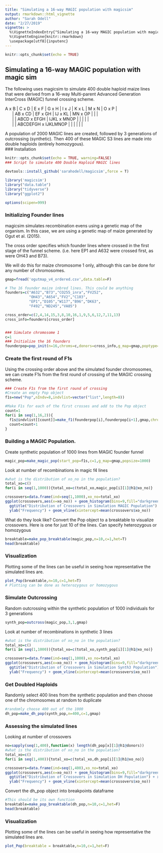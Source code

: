 ```yaml
---
title: "Simulating a 16-way MAGIC population with magicsim"
output: rmarkdown::html_vignette
author: "Sarah Odell"
date: "2/27/2019"
vignette: >
  %\VignetteIndexEntry{"Simulating a 16-way MAGIC population with magicsim"}
  %\VignetteEngine{knitr::rmarkdown}
  \usepackage[utf8]{inputenc}
---
```


```r
knitr::opts_chunk$set(echo = TRUE)
```

## Simulating a 16-way MAGIC population with magic sim

The following uses magicsim to simulate 400 double haploid maize lines that were derived from a 16-way Multi-parent Advanced Generation InterCross (MAGIC) funnel crossing scheme.

| A x B | C x D | E x F | G x H | I x J | K x L | M x N | O x P |

|       | AB x CD | EF x GH | IJ x KL | MN  x OP |      |       |

|       |         | ABCD x EFGH | IJKL x MNOP |   |    |   |    |

|       |         |  ABCDEFGH x IJKLMNOP |    |   |    |   |    |

                        
A population of 2000 MAGIC lines are created, followed by 3 generations of outcrossing (synthetic). Then 400 of these MAGIC S3 lines are made into double haploids (entirely homozygous).                 
### Installation
```r
knitr::opts_chunk$set(echo = TRUE, warning=FALSE)
### Script to simulate 400 Double Haploid MAGIC lines

devtools::install_github('sarahodell/magicsim',force = T)

library('magicsim')
library("data.table")
library("tidyverse")
library("ggplot2")

options(scipen=999)
```

### Initializing Founder lines

magicsim simulates recombination evens using a genetic map of the organism. In this case, we are using a genetic map of maize generated by Ogut et al. (2015).

The cross order specifies which founder lines where crossed in the first stage of the funnel scheme. (i.e. here EP1 and A632 were crossed first, as were OH43 and B73).

We will do this for maize chromosome 1 only, although this can be done for any number of chromosomes.
```r

gmap=fread('ogutmap_v4_ordered.csv',data.table=F)

# The 16 founder maize inbred lines. This could be anything
founders=c("A632","B73","CO255_inra","FV252",
           "OH43","A654","FV2","C103",
           "EP1","D105","W117","B96","DK63",
           "F492","ND245","VA85")

cross_order=c(2,4,14,15,3,8,10,16,1,9,5,6,12,7,11,13)
cross_info=founders[cross_order]


### Simulate chromosome 1
c=1
### Initialize the 16 founders
founderpop=pop_init(n=16,chroms=c,donors=cross_info,g_map=gmap,poptype="magic")
```

### Create the first round of F1s

Using the crossing order above and the simulated founder chromosomes, we can create F1s from the first round of crossing of the MAGIC crossing scheme.

```r
### Create F1s from the first round of crossing
#Create an empty Pop object
f1s=new("Pop",nIndv=8,indvlist=vector("list",length=8))

#Make F1s for each of the first crosses and add to the Pop object
count=1
for(i in seq(1,16,2)){
  f1s@indvlist[[count]]=make_f1(founderpop[i],founderpop[i+1],gmap,chroms=c)
  count=count+1
}

```

### Building a MAGIC Population.


Create synthetic population of 1000 lines from MAGIC founder funnel
```r
magic_pop=make_magic_pop(start_pop=f1s,c=1,g_map=gmap,popsize=1000)
```

Look at number of recombinations in magic f4 lines

```r
#what is the distribution of xo_no in the population?
total_xo=c()
for(i in seq(1,1000)){total_xo=c(total_xo,magic_pop[i][1]@h1@xo_no)}

crossovers=data.frame(ind=seq(1,1000),xo_no=total_xo)
ggplot(crossovers,aes(x=xo_no)) + geom_histogram(bins=9,fill="darkgreen",color="black") + theme_classic() +
  ggtitle("Distribution of Crossovers in Simulation MAGIC Population") + xlab("Crossover Number") + 
  ylab("Frequency") + geom_vline(xintercept=mean(crossovers$xo_no))

```

What do they look like?
Convert the Pop object to a breaktable to visualize crossovers. Here is one for just 10 of the lines. Can specify heterozygous or homozygous

```r
breaktable=make_pop_breaktable(magic_pop,n=10,c=1,het=T)
head(breaktable)
```

### Visualization

Plotting some of the lines can be useful in seeing how representative the simulated lines are.
```r
plot_Pop(breaktable,n=10,c=1,het=T)
# Plotting can be done as heterozygous or homozygous
```


### Simulate Outcrossing

Random outcrossing within the synthetic population of 1000 individuals for 3 generations

```r
synth_pop=outcross(magic_pop,3,1,gmap)
```

Look at number of recombinations in synthetic 3 lines

```r
#what is the distribution of xo_no in the population?
total_xo=c()
for(i in seq(1,1000)){total_xo=c(total_xo,synth_pop[i][1]@h1@xo_no)}

crossovers=data.frame(ind=seq(1,1000),xo_no=total_xo)
ggplot(crossovers,aes(x=xo_no)) + geom_histogram(bins=9,fill="darkgreen",color="black") + theme_classic() +
  ggtitle("Distribution of Crossovers in Simulation Synth3 Population") + xlab("Crossover Number") + 
  ylab("Frequency") + geom_vline(xintercept=mean(crossovers$xo_no))

```

### Get Doubled Haploids

Randomly select 400 lines from the synthetic population and
then choose one of the chromosomes at random to duplicate

```r
#randomly choose 400 out of the 1000
dh_pop=make_dh_pop(synth_pop,n=400,c=1,gmap)
```

### Assessing the simulated lines

Looking at number of crossovers
```r
no=sapply(seq(1,400),function(x) length(dh_pop[x][1]@h1@donors))
#what is the distribution of xo_no in the population?
total_xo=c()
for(i in seq(1,400)){total_xo=c(total_xo,dh_pop[i][1]@h1@xo_no)}

crossovers=data.frame(ind=seq(1,400),xo_no=total_xo)
ggplot(crossovers,aes(x=xo_no)) + geom_histogram(bins=9,fill="darkgreen",color="black") + theme_classic() +
  ggtitle("Distribution of Crossovers in Simulation DH Population") + xlab("Crossover Number") + 
  ylab("Frequency") + geom_vline(xintercept=mean(crossovers$xo_no))

```


Convert the dh_pop object into breakpoints dataframe
```r
#This should be its own function
breaktable=make_pop_breaktable(dh_pop,n=10,c=1,het=F)
head(breaktable)
```

### Visualization

Plotting some of the lines can be useful in seeing how representative the simulated lines are.
```r
plot_Pop(breaktable = breaktable,n=10,c=1,het=F)
```

